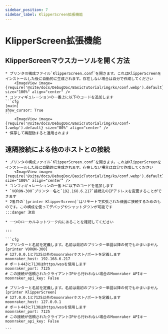 ```yaml
---
sidebar_position: 7
sidebar_label: KlipperScreen拡張機能
---
```


# KlipperScreen拡張機能

## KlipperScreenマウスカーソルを開く方法

    * プリンタの構成ファイル`KlipperScreen.conf`を開きます。これはKlipperScreenをインストールした後に自動的に生成されます。存在しない場合は自分で作成してください
        <ImageView image={require('@site/docs/DebugDoc/BasicTutorial/img/ks/conf.webp').default} size="100%" align="center" />
    * コンフィギュレーションの一番上に以下のコードを追加します
    ```cfg
    [main]
    show_cursor: True
    ```
        <ImageView image={require('@site/docs/DebugDoc/BasicTutorial/img/ks/conf-1.webp').default} size="80%" align="center" />
    * 保存して再起動すると適用されます

## 遠隔接続による他のホストとの接続

    * プリンタの構成ファイル`KlipperScreen.conf`を開きます。これはKlipperScreenをインストールした後に自動的に生成されます。存在しない場合は自分で作成してください
        <ImageView image={require('@site/docs/DebugDoc/BasicTutorial/img/ks/conf.webp').default} size="100%" align="center" />
    * コンフィギュレーションの一番上に以下のコードを追加します
    * `VORON-300`プリンター名と`192.168.6.217`接続先のIPアドレスを変更することができます
    * 2番目の`[printer KlipperScreen]`はリモートで拡張された機器に接続するためのものです。この構成を使ってデバッグやシャットダウンが可能です
    :::danger 注意

    * 一つのローカルネットワーク内にあることを確認してください

    :::

    ```cfg
    # プリンターと名前を定義します。名前は最初のプリンター単語以降の何でもかまいません
    [printer VORON-300]
    # 127.0.0.1と7125以外のmoonrakerホスト/ポートを定義します
    moonraker_host: 192.168.6.217
    # ポート443と7130はhttps/wssを使用します
    moonraker_port: 7125
    # この接続が信頼されたクライアントIPから行われない場合のMoonraker APIキー
    moonraker_api_key: False

    # プリンターと名前を定義します。名前は最初のプリンター単語以降の何でもかまいません
    [printer KlipperScreen]
    # 127.0.0.1と7125以外のmoonrakerホスト/ポートを定義します
    moonraker_host: 127.0.0.1
    # ポート443と7130はhttps/wssを使用します
    moonraker_port: 7125
    # この接続が信頼されたクライアントIPから行われない場合のMoonraker APIキー
    moonraker_api_key: False

    ```